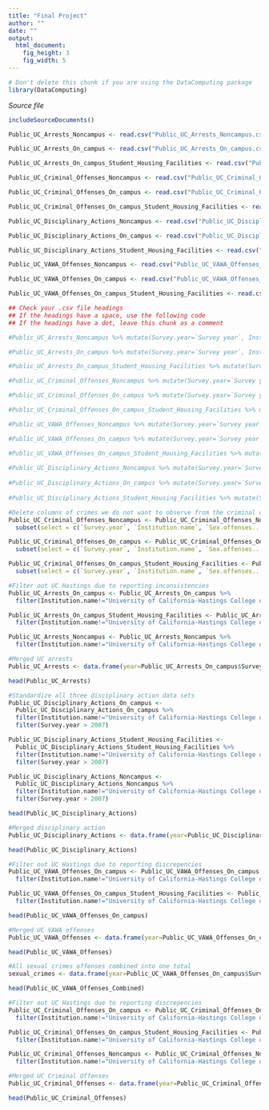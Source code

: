 ---
title: "Final Project"
author: ""
date: ""
output: 
  html_document:
    fig_height: 3
    fig_width: 5
---
<!-- Don't edit in between this line and the one below -->
```{r include=FALSE}
# Don't delete this chunk if you are using the DataComputing package
library(DataComputing)
```
*Source file* 
```{r, results='asis', echo=FALSE}
includeSourceDocuments()
```
<!-- Don't edit the material above this line -->

```{r}
Public_UC_Arrests_Noncampus <- read.csv("Public_UC_Arrests_Noncampus.csv")

Public_UC_Arrests_On_campus <- read.csv("Public_UC_Arrests_On_campus.csv")

Public_UC_Arrests_On_campus_Student_Housing_Facilities <- read.csv("Public_UC_Arrests_On_campus_Student_Housing_Facilities.csv")

Public_UC_Criminal_Offenses_Noncampus <- read.csv("Public_UC_Criminal_Offenses_Noncampus.csv")

Public_UC_Criminal_Offenses_On_campus <- read.csv("Public_UC_Criminal_Offenses_On_campus.csv")

Public_UC_Criminal_Offenses_On_campus_Student_Housing_Facilities <- read.csv("Public_UC_Criminal_Offenses_On_campus_Student_Housing_Facilities.csv")

Public_UC_Disciplinary_Actions_Noncampus <- read.csv("Public_UC_Disciplinary_Actions_Noncampus.csv")

Public_UC_Disciplinary_Actions_On_campus <- read.csv("Public_UC_Disciplinary_Actions_On_campus.csv")

Public_UC_Disciplinary_Actions_Student_Housing_Facilities <- read.csv("Public_UC_Disciplinary_Actions_Student_Housing_Facilities.csv")

Public_UC_VAWA_Offenses_Noncampus <- read.csv("Public_UC_VAWA_Offenses_Noncampus.csv")

Public_UC_VAWA_Offenses_On_campus <- read.csv("Public_UC_VAWA_Offenses_On_campus.csv")

Public_UC_VAWA_Offenses_On_campus_Student_Housing_Facilities <- read.csv("Public_UC_VAWA_Offenses_On_campus_Student_Housing_Facilities.csv")
```

```{r}
## Check your .csv file headings
## If the headings have a space, use the following code
## If the headings have a dot, leave this chunk as a comment

#Public_UC_Arrests_Noncampus %>% mutate(Survey.year=`Survey year`, Institution.name=`Institution name`, Institution.size=`Institution Size`, Illegal.weapons.possession=`Illegal weapons possession`, Drug.law.violations=`Drug law violations`, Liquor.law.violations=`Liquor law violations`)

#Public_UC_Arrests_On_campus %>% mutate(Survey.year=`Survey year`, Institution.name=`Institution name`, Institution.size=`Institution Size`, Illegal.weapons.possession=`Illegal weapons possession`, Drug.law.violations=`Drug law violations`, Liquor.law.violations=`Liquor law violations`)

#Public_UC_Arrests_On_campus_Student_Housing_Facilities %>% mutate(Survey.year=`Survey year`, Institution.name=`Institution name`, Institution.size=`Institution Size`, Illegal.weapons.possession=`Illegal weapons possession`, Drug.law.violations=`Drug law violations`, Liquor.law.violations=`Liquor law violations`)

#Public_UC_Criminal_Offenses_Noncampus %>% mutate(Survey.year=`Survey year`, Institution.name=`Institution name`, Sex.offenses...Forcible=`Sex offenses - Forcible`, Aggravated.assault=`Aggravated assault`, Motor.vehicle.theft=`Motor vehicle theft`)

#Public_UC_Criminal_Offenses_On_campus %>% mutate(Survey.year=`Survey year`, Institution.name=`Institution name`, Sex.offenses...Forcible=`Sex offenses - Forcible`, Aggravated.assault=`Aggravated assault`, Motor.vehicle.theft=`Motor vehicle theft`)

#Public_UC_Criminal_Offenses_On_campus_Student_Housing_Facilities %>% mutate(Survey.year=`Survey year`, Institution.name=`Institution name`, Sex.offenses...Forcible=`Sex offenses - Forcible`, Aggravated.assault=`Aggravated assault`, Motor.vehicle.theft=`Motor vehicle theft`)

#Public_UC_VAWA_Offenses_Noncampus %>% mutate(Survey.year=`Survey year`, Institution.name=`Institution name`, Institution.size=`Institution Size`, Domestic.violence=`Domestic violence`, Dating.violence=`Dating violence`)

#Public_UC_VAWA_Offenses_On_campus %>% mutate(Survey.year=`Survey year`, Institution.name=`Institution name`, Institution.size=`Institution Size`, Domestic.violence=`Domestic violence`, Dating.violence=`Dating violence`)

#Public_UC_VAWA_Offenses_On_campus_Student_Housing_Facilities %>% mutate(Survey.year=`Survey year`, Institution.name=`Institution name`, Institution.size=`Institution Size`, Domestic.violence=`Domestic violence`, Dating.violence=`Dating violence`)
 
#Public_UC_Disciplinary_Actions_Noncampus %>% mutate(Survey.year=`Survey year`, Institution.name=`Institution name`, Institution.size=`Institution Size`, Illegal.weapons.possession=`Illegal weapons possession`, Drug.law.violations=`Drug law violations`, Liquor.law.violations=`Liquor law violations`)
 
#Public_UC_Disciplinary_Actions_On_campus %>% mutate(Survey.year=`Survey year`, Institution.name=`Institution name`, Institution.size=`Institution Size`, Illegal.weapons.possession=`Illegal weapons possession`, Drug.law.violations=`Drug law violations`, Liquor.law.violations=`Liquor law violations`)
 
#Public_UC_Disciplinary_Actions_Student_Housing_Facilities %>% mutate(Survey.year=`Survey year`, Institution.name=`Institution name`, Institution.size=`Institution Size`, Illegal.weapons.possession=`Illegal weapons possession`, Drug.law.violations=`Drug law violations`, Liquor.law.violations=`Liquor law violations`)
```

```{r}
#Delete columns of crimes we do not want to observe from the criminal offenses data
Public_UC_Criminal_Offenses_Noncampus <- Public_UC_Criminal_Offenses_Noncampus %>%
  subset(select = c(`Survey.year`, `Institution.name`, `Sex.offenses...Forcible`, Robbery, `Aggravated.assault`, Burglary, `Motor.vehicle.theft`, Arson))

Public_UC_Criminal_Offenses_On_campus <- Public_UC_Criminal_Offenses_On_campus %>%
  subset(select = c(`Survey.year`, `Institution.name`, `Sex.offenses...Forcible`, Robbery, `Aggravated.assault`, Burglary, `Motor.vehicle.theft`, Arson))

Public_UC_Criminal_Offenses_On_campus_Student_Housing_Facilities <- Public_UC_Criminal_Offenses_On_campus_Student_Housing_Facilities %>%
  subset(select = c(`Survey.year`, `Institution.name`, `Sex.offenses...Forcible`, Robbery, `Aggravated.assault`, Burglary, `Motor.vehicle.theft`, Arson))
```

```{r}
#Filter out UC Hastings due to reporting inconsistencies
Public_UC_Arrests_On_campus <- Public_UC_Arrests_On_campus %>%
  filter(Institution.name!="University of California-Hastings College of Law")

Public_UC_Arrests_On_campus_Student_Housing_Facilities <- Public_UC_Arrests_On_campus_Student_Housing_Facilities %>%
  filter(Institution.name!="University of California-Hastings College of Law")

Public_UC_Arrests_Noncampus <- Public_UC_Arrests_Noncampus %>%
  filter(Institution.name!="University of California-Hastings College of Law")
```

```{r}
#Merged UC arrests
Public_UC_Arrests <- data.frame(year=Public_UC_Arrests_On_campus$Survey.year, name=Public_UC_Arrests_On_campus$Institution.name, size=Public_UC_Arrests_On_campus$Institution.Size, weapon_arrest = (Public_UC_Arrests_On_campus$Illegal.weapons.possession + Public_UC_Arrests_On_campus_Student_Housing_Facilities$Illegal.weapons.possession + Public_UC_Arrests_Noncampus$Illegal.weapons.possession)/Public_UC_Arrests_On_campus$Institution.Size, drug_arrest = (Public_UC_Arrests_On_campus$Drug.law.violations + Public_UC_Arrests_On_campus_Student_Housing_Facilities$Illegal.weapons.possession + Public_UC_Arrests_Noncampus$Illegal.weapons.possession)/Public_UC_Arrests_On_campus$Institution.Size, liquor_arrest = (Public_UC_Arrests_On_campus$Liquor.law.violations + Public_UC_Arrests_On_campus_Student_Housing_Facilities$Liquor.law.violations + Public_UC_Arrests_Noncampus$Liquor.law.violations)/Public_UC_Arrests_On_campus$Institution.Size)

head(Public_UC_Arrests)
```

```{r}
#Standardize all three disciplinary action data sets
Public_UC_Disciplinary_Actions_On_campus <-
  Public_UC_Disciplinary_Actions_On_campus %>%
  filter(Institution.name!="University of California-Hastings College of Law") %>%
  filter(Survey.year > 2007)

Public_UC_Disciplinary_Actions_Student_Housing_Facilities <-
  Public_UC_Disciplinary_Actions_Student_Housing_Facilities %>%
  filter(Institution.name!="University of California-Hastings College of Law") %>%
  filter(Survey.year > 2007)

Public_UC_Disciplinary_Actions_Noncampus <-
  Public_UC_Disciplinary_Actions_Noncampus %>%
  filter(Institution.name!="University of California-Hastings College of Law") %>%
  filter(Survey.year > 2007)

head(Public_UC_Disciplinary_Actions)
```

```{r}
#Merged disciplinary action
Public_UC_Disciplinary_Actions <- data.frame(year=Public_UC_Disciplinary_Actions_On_campus$Survey.year, name=Public_UC_Disciplinary_Actions_On_campus$Institution.name, size=Public_UC_Disciplinary_Actions_On_campus$Institution.Size, weapon_discipline=(Public_UC_Disciplinary_Actions_On_campus$Illegal.weapons.possession+Public_UC_Disciplinary_Actions_Student_Housing_Facilities$Illegal.weapons.possession+Public_UC_Disciplinary_Actions_Noncampus$Illegal.weapons.possession)/Public_UC_Disciplinary_Actions_On_campus$Institution.Size, drug_discipline=(Public_UC_Disciplinary_Actions_On_campus$Drug.law.violations+Public_UC_Disciplinary_Actions_Student_Housing_Facilities$Drug.law.violations+Public_UC_Disciplinary_Actions_Noncampus$Liquor.law.violations)/Public_UC_Disciplinary_Actions_On_campus$Institution.Size, liquor_discipline=(Public_UC_Disciplinary_Actions_On_campus$Liquor.law.violations+Public_UC_Disciplinary_Actions_Student_Housing_Facilities$Liquor.law.violations+Public_UC_Disciplinary_Actions_Noncampus$Liquor.law.violations)/Public_UC_Disciplinary_Actions_On_campus$Institution.Size)

head(Public_UC_Disciplinary_Actions)
```

```{r}
#Filter out UC Hastings due to reporting discrepencies
Public_UC_VAWA_Offenses_On_campus <- Public_UC_VAWA_Offenses_On_campus %>%
  filter(Institution.name!="University of California-Hastings College of Law")

Public_UC_VAWA_Offenses_On_campus_Student_Housing_Facilities <- Public_UC_VAWA_Offenses_On_campus_Student_Housing_Facilities %>%
  filter(Institution.name!="University of California-Hastings College of Law")
```

```{r}
head(Public_UC_VAWA_Offenses_On_campus)
```

```{r}
#Merged UC VAWA offenses
Public_UC_VAWA_Offenses <- data.frame(year=Public_UC_VAWA_Offenses_On_campus$Survey.year, name=Public_UC_VAWA_Offenses_On_campus$Institution.name, size=Public_UC_VAWA_Offenses_On_campus$Institution.Size, domestic_violence=(Public_UC_VAWA_Offenses_On_campus$Domestic.violence+Public_UC_VAWA_Offenses_On_campus_Student_Housing_Facilities$Domestic.violence+Public_UC_VAWA_Offenses_Noncampus$Domestic.violence)/Public_UC_VAWA_Offenses_On_campus$Institution.Size, dating_violence=(Public_UC_VAWA_Offenses_On_campus$Dating.violence+Public_UC_VAWA_Offenses_On_campus_Student_Housing_Facilities$Dating.violence+Public_UC_VAWA_Offenses_Noncampus$Dating.violence)/Public_UC_VAWA_Offenses_On_campus$Institution.Size, stalking=(Public_UC_VAWA_Offenses_On_campus$Stalking+Public_UC_VAWA_Offenses_On_campus_Student_Housing_Facilities$Stalking+Public_UC_VAWA_Offenses_Noncampus$Stalking)/Public_UC_VAWA_Offenses_On_campus$Institution.Size, rape=(Public_UC_VAWA_Offenses_On_campus$Rape+Public_UC_VAWA_Offenses_On_campus_Student_Housing_Facilities$Rape+Public_UC_VAWA_Offenses_Noncampus$Rape)/Public_UC_VAWA_Offenses_On_campus$Institution.Size, fondling=(Public_UC_VAWA_Offenses_On_campus$Fondling+Public_UC_VAWA_Offenses_On_campus_Student_Housing_Facilities$Fondling+Public_UC_VAWA_Offenses_Noncampus$Fondling)/Public_UC_VAWA_Offenses_On_campus$Institution.Size, statutory_rape=(Public_UC_VAWA_Offenses_On_campus$Statutory.Rape+Public_UC_VAWA_Offenses_On_campus_Student_Housing_Facilities$Statutory.Rape+Public_UC_VAWA_Offenses_Noncampus$Statutory.Rape)/Public_UC_VAWA_Offenses_On_campus$Institution.Size)

head(Public_UC_VAWA_Offenses)
```

```{r}
#All sexual crimes offenses combined into one total
sexual_crimes <- data.frame(year=Public_UC_VAWA_Offenses_On_campus$Survey.year, name=Public_UC_VAWA_Offenses_On_campus$Institution.name, size=Public_UC_VAWA_Offenses_On_campus$Institution.Size, total=Public_UC_VAWA_Offenses$domestic_violence+Public_UC_VAWA_Offenses$dating_violence+Public_UC_VAWA_Offenses$stalking+Public_UC_VAWA_Offenses$rape+Public_UC_VAWA_Offenses$fondling+Public_UC_VAWA_Offenses$statutory_rape)

head(Public_UC_VAWA_Offenses_Combined)
```

```{r}
#Filter out UC Hastings due to reporting discrepencies
Public_UC_Criminal_Offenses_On_campus <- Public_UC_Criminal_Offenses_On_campus %>%
  filter(Institution.name!="University of California-Hastings College of Law")

Public_UC_Criminal_Offenses_On_campus_Student_Housing_Facilities <- Public_UC_Criminal_Offenses_On_campus_Student_Housing_Facilities %>%
  filter(Institution.name!="University of California-Hastings College of Law")

Public_UC_Criminal_Offenses_Noncampus <- Public_UC_Criminal_Offenses_Noncampus %>%
  filter(Institution.name!="University of California-Hastings College of Law")
```

```{r}
#Merged UC Criminal Offenses
Public_UC_Criminal_Offenses <- data.frame(year=Public_UC_Criminal_Offenses_On_campus$Survey.year, name=Public_UC_Criminal_Offenses_On_campus$Institution.name, size=Public_UC_Arrests$size, forcible_sex_offense=(Public_UC_Criminal_Offenses_On_campus$Sex.offenses...Forcible+Public_UC_Criminal_Offenses_On_campus_Student_Housing_Facilities$Sex.offenses...Forcible+Public_UC_Criminal_Offenses_Noncampus$Sex.offenses...Forcible)/Public_UC_Arrests$size, robbery=(Public_UC_Criminal_Offenses_On_campus$Robbery+Public_UC_Criminal_Offenses_On_campus_Student_Housing_Facilities$Robbery+Public_UC_Criminal_Offenses_Noncampus$Robbery)/Public_UC_Arrests$size, aggravated_assault=(Public_UC_Criminal_Offenses_On_campus$Aggravated.assault+Public_UC_Criminal_Offenses_On_campus_Student_Housing_Facilities$Aggravated.assault+Public_UC_Criminal_Offenses_Noncampus$Aggravated.assault)/Public_UC_Arrests$size, burglary=(Public_UC_Criminal_Offenses_On_campus$Burglary+Public_UC_Criminal_Offenses_On_campus_Student_Housing_Facilities$Burglary+Public_UC_Criminal_Offenses_Noncampus$Burglary)/Public_UC_Arrests$size, car_theft=(Public_UC_Criminal_Offenses_On_campus$Motor.vehicle.theft+Public_UC_Criminal_Offenses_On_campus_Student_Housing_Facilities$Motor.vehicle.theft+Public_UC_Criminal_Offenses_Noncampus$Motor.vehicle.theft)/Public_UC_Arrests$size, arson=(Public_UC_Criminal_Offenses_On_campus$Arson+Public_UC_Criminal_Offenses_On_campus_Student_Housing_Facilities$Arson+Public_UC_Criminal_Offenses_Noncampus$Arson)/Public_UC_Arrests$size)

head(Public_UC_Criminal_Offenses)
```

